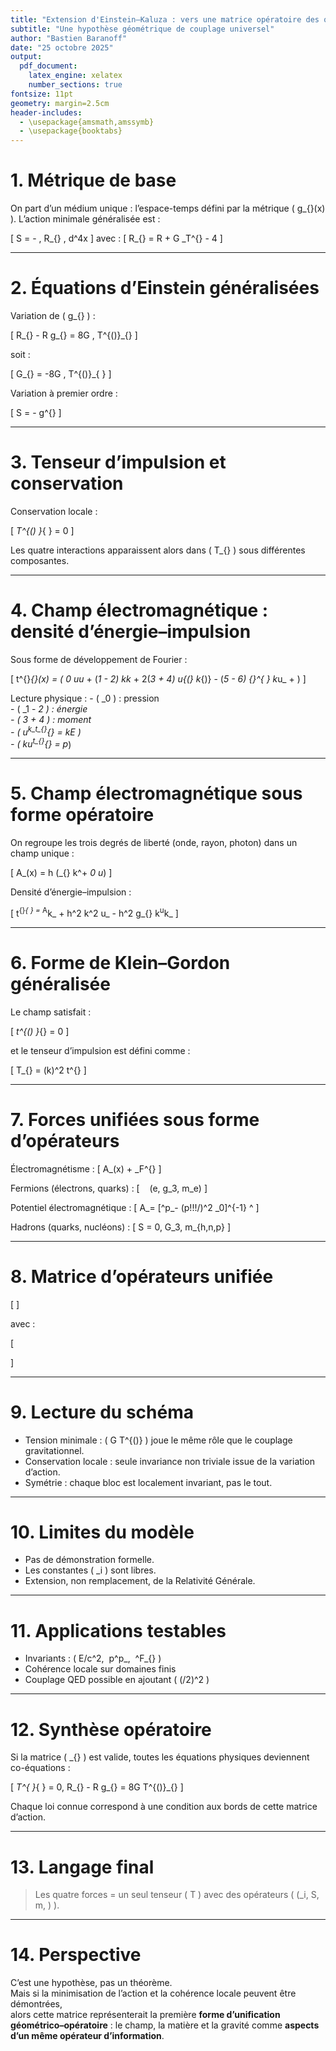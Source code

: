 ```yaml
---
title: "Extension d'Einstein–Kaluza : vers une matrice opératoire des quatre forces"
subtitle: "Une hypothèse géométrique de couplage universel"
author: "Bastien Baranoff"
date: "25 octobre 2025"
output:
  pdf_document:
    latex_engine: xelatex
    number_sections: true
fontsize: 11pt
geometry: margin=2.5cm
header-includes:
  - \usepackage{amsmath,amssymb}
  - \usepackage{booktabs}
---
```


# 1. Métrique de base

On part d'un médium unique : l'espace-temps défini par la métrique \( g_{\mu\nu}(x) \).
L'action minimale généralisée est :

\[
S = -\frac{1}{16\pi G} \int \sqrt{-g} \, R_{\text{eff}} \, d^4x
\]
avec :
\[
R_{\text{eff}} = R + \alpha G \nabla_\mu T^{\mu\nu} - 4\Lambda
\]

---

# 2. Équations d'Einstein généralisées

Variation de \( g_{\mu\nu} \) :

\[
R_{\mu\nu} - \frac{1}{2} R g_{\mu\nu} = 8\pi G \, T^{(\text{eff})}_{\mu\nu}
\]

soit :

\[
G_{\mu\nu} = -8\pi G \, T^{(\text{eff})}_{\ \nu}
\]

Variation à premier ordre :

\[
\delta S = - \int \Big[ -\frac{1}{4} \sqrt{-g} R_{\mu\nu} + \alpha T^{\mu\nu} \Big] \delta g^{\mu\nu}
\]

---

# 3. Tenseur d'impulsion et conservation

Conservation locale :

\[
\nabla_\nu T^{(\text{eff})\ \nu}_{\ \mu} = 0
\]

Les quatre interactions apparaissent alors dans \( T_{\mu\nu} \) sous différentes composantes.

---

# 4. Champ électromagnétique : densité d'énergie–impulsion

Sous forme de développement de Fourier :

\[
t^{\text{em}}_{\mu\nu}(x) =
\rho \Big( \alpha_0 u_\mu u_\nu
+ (\alpha_1 - \alpha_2) k_\mu k_\nu
+ 2(\alpha_3 + \alpha_4) u_{(\mu} k_{\nu)}
- (\alpha_5 - \alpha_6) \epsilon_{\mu\nu}^{\ \rho\sigma} k_\rho u_\sigma
+ \ldots \Big)
\]

Lecture physique :
- \( \alpha_0 \) : pression  
- \( \alpha_1 - \alpha_2 \) : énergie  
- \( \alpha_3 + \alpha_4 \) : moment  
- \( u^\nu k_\mu t_{\nu}^{\text{em}} = \hbar k_\mu\nu E \)  
- \( k_\nu u^\mu t_{\mu}^{\text{em}} = p_\nu \)

---

# 5. Champ électromagnétique sous forme opératoire

On regroupe les trois degrés de liberté (onde, rayon, photon) dans un champ unique :

\[
A_\mu(x) = h (\epsilon_{\mu\nu} k^\nu + \alpha_0 u_\mu)
\]

Densité d'énergie–impulsion :

\[
t^{\text{em}}_{\ \nu} =
\partial_\mu A^\mu k_\nu
+ h^2 k^2 u_\nu
- \frac{1}{4} h^2 g_{\mu\nu} k^\mu u^\rho k_\rho
\]

---

# 6. Forme de Klein–Gordon généralisée

Le champ satisfait :

\[
\partial_\nu t^{(\text{eff})\ \mu\nu}_{\text{EM}} = 0
\]

et le tenseur d'impulsion est défini comme :

\[
T_{\text{EM}} = (\hbar k)^2 t^{\text{em}}
\]

---

# 7. Forces unifiées sous forme d'opérateurs

Électromagnétisme :
\[
A_\mu(x) + \partial_\nu F^{\mu\nu}
\]

Fermions (électrons, quarks) :
\[
\psi \ \text{avec couplages} \ (e, g_3, m_e)
\]

Potentiel électromagnétique :
\[
A_\mu = \frac{i e}{m c} [\gamma^\nu p_\nu - (p\!\!\!/)^2 \gamma_0]^{-1} \partial^\mu
\]

Hadrons (quarks, nucléons) :
\[
S = 0, \quad G_3, \quad m_{h,n,p}
\]

---

# 8. Matrice d'opérateurs unifiée

\[
\boxed{
\mathbf{M}_{\text{tot}} =
\begin{pmatrix}
\mathbf{M}_{\text{EM}} & \mathbf{M}_{\psi} & \mathbf{M}_{\nu} \\
\mathbf{M}_{g3} & \mathbf{M}_{e} & 0 \\
0 & \mathbf{M}_{S} & 0
\end{pmatrix}
}
\]

avec :

\[
\begin{aligned}
\mathbf{M}_{\text{EM}} &= A^\mu \partial_\nu F_{\mu\nu} + \alpha G T^{(\text{eff})}, \\
\mathbf{M}_{\psi} &= ( m e^{iS/m}, \frac{\hbar^2}{c^2} p^2 - m^2, G_3 p^\nu \sigma_{\nu\rho} u^\rho - \alpha_0 m + \ldots ), \\
\mathbf{M}_{S} &= - (p\!\!\!/)^2 + \frac{S^{\text{int}} + S_{\text{kin}}}{c^2}.
\end{aligned}
\]

---

# 9. Lecture du schéma

- Tension minimale : \( \alpha G T^{(\text{eff})} \) joue le même rôle que le couplage gravitationnel.  
- Conservation locale : seule invariance non triviale issue de la variation d'action.  
- Symétrie : chaque bloc est localement invariant, pas le tout.

---

# 10. Limites du modèle

- Pas de démonstration formelle.  
- Les constantes \( \alpha_i \) sont libres.  
- Extension, non remplacement, de la Relativité Générale.

---

# 11. Applications testables

- Invariants : \( E/c^2, \ p^\nu p_\nu, \ \partial^\mu F_{\mu\nu} \)  
- Cohérence locale sur domaines finis  
- Couplage QED possible en ajoutant \( (\hbar/2)^2 \)

---

# 12. Synthèse opératoire

Si la matrice \( \mathbf{M}_{\text{tot}} \) est valide, toutes les équations physiques deviennent co-équations :

\[
\partial_\mu T^{\text{eff}\ \mu}_{\ \nu} = 0, \qquad
R_{\mu\nu} - \frac{1}{2} R g_{\mu\nu} = 8\pi G T^{(\text{eff})}_{\mu\nu}
\]

Chaque loi connue correspond à une condition aux bords de cette matrice d'action.

---

# 13. Langage final

> Les quatre forces = un seul tenseur \( T \) avec des opérateurs \( (\alpha_i, S, m, \ldots) \).

---

# 14. Perspective

C'est une hypothèse, pas un théorème.  
Mais si la minimisation de l'action et la cohérence locale peuvent être démontrées,  
alors cette matrice représenterait la première **forme d'unification géométrico–opératoire** :
le champ, la matière et la gravité comme **aspects d'un même opérateur d'information**.
